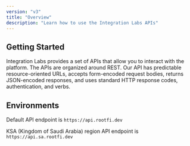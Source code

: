 ```yaml
---
version: "v3"
title: "Overview"
description: "Learn how to use the Integration Labs APIs"
---
```


## Getting Started

Integration Labs provides a set of APIs that allow you to interact with the platform. The APIs are organized around REST. Our API has predictable resource-oriented URLs, accepts form-encoded request bodies, returns JSON-encoded responses, and uses standard HTTP response codes, authentication, and verbs.

## Environments

Default API endpoint is `https://api.rootfi.dev`

KSA (Kingdom of Saudi Arabia) region API endpoint is `https://api.sa.rootfi.dev`
